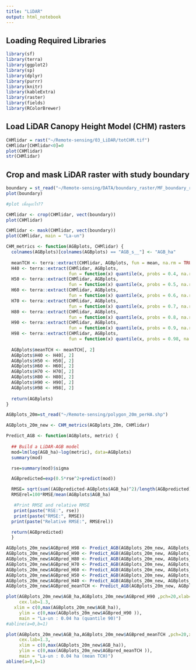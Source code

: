 ```yaml
---
title: "LiDAR"
output: html_notebook
---
```


## Loading Required Libraries

```r
library(sf)
library(terra)
library(ggplot2)
library(sp)
library(dplyr)
library(purrr)
library(knitr)
library(kableExtra)
library(raster)
library(fields)
library(RColorBrewer)
```

## Load LiDAR Canopy Height Model (CHM) rasters

```r
CHMlidar = rast("~/Remote-sensing/03_LiDAR/totCHM.tif")
CHMlidar[CHMlidar<0]=0 
plot(CHMlidar)
str(CHMlidar)
```

## Crop and mask LiDAR raster with study boundary

```r
boundary = st_read("~/Remote-sensing/DATA/boundary_raster/MF_boundary_raster.shp")
plot(boundary)

#plot เพื่อดูอะไร??
```
```r
CHMlidar <- crop(CHMlidar, vect(boundary))
plot(CHMlidar)
```

```r
CHMlidar <- mask(CHMlidar, vect(boundary))
plot(CHMlidar, main = "La-un")
```
```r
CHM_metrics <- function(AGBplots, CHMlidar) {
  colnames(AGBplots)[colnames(AGBplots) == "AGB_s__"] <- "AGB_ha"
  
  meanTCH <- terra::extract(CHMlidar, AGBplots, fun = mean, na.rm = TRUE)
  H40 <- terra::extract(CHMlidar, AGBplots, 
                        fun = function(x) quantile(x, probs = 0.4, na.rm = TRUE))
  H50 <- terra::extract(CHMlidar, AGBplots, 
                        fun = function(x) quantile(x, probs = 0.5, na.rm = TRUE))
  H60 <- terra::extract(CHMlidar, AGBplots, 
                        fun = function(x) quantile(x, probs = 0.6, na.rm = TRUE))
  H70 <- terra::extract(CHMlidar, AGBplots, 
                        fun = function(x) quantile(x, probs = 0.7, na.rm = TRUE))
  H80 <- terra::extract(CHMlidar, AGBplots, 
                        fun = function(x) quantile(x, probs = 0.8, na.rm = TRUE))
  H90 <- terra::extract(CHMlidar, AGBplots, 
                        fun = function(x) quantile(x, probs = 0.9, na.rm = TRUE))
  H98 <- terra::extract(CHMlidar, AGBplots, 
                        fun = function(x) quantile(x, probs = 0.98, na.rm = TRUE))
  
  AGBplots$meanTCH <- meanTCH[, 2]
  AGBplots$H40 <- H40[, 2]
  AGBplots$H50 <- H50[, 2]
  AGBplots$H60 <- H60[, 2]
  AGBplots$H70 <- H70[, 2]
  AGBplots$H80 <- H80[, 2]
  AGBplots$H90 <- H90[, 2]
  AGBplots$H98 <- H98[, 2]
  
  return(AGBplots)
}
```

```r
AGBplots_20m=st_read("~/Remote-sensing/polygon_20m_perHA.shp")
```
```r
AGBplots_20m_new <- CHM_metrics(AGBplots_20m, CHMlidar)
```

```r
Predict_AGB <- function(AGBplots, metric) {
  
  ## Build a LiDAR-AGB model
  mod=lm(log(AGB_ha)~log(metric), data=AGBplots)
  summary(mod)

  rse=summary(mod)$sigma

  AGBpredicted=exp(0.5*rse^2+predict(mod))

  RMSE= sqrt(sum((AGBpredicted-AGBplots$AGB_ha)^2)/length(AGBpredicted))
  RMSErel=100*RMSE/mean(AGBplots$AGB_ha)

   #Print RMSE and relative RMSE
   print(paste("RSE:", rse))
   print(paste("RMSE:", RMSE))
  print(paste("Relative RMSE:", RMSErel))

  return(AGBpredicted)
  }
```

```r
AGBplots_20m_new$AGBpred_H98 <- Predict_AGB(AGBplots_20m_new, AGBplots_20m_new$H98)
AGBplots_20m_new$AGBpred_H90 <- Predict_AGB(AGBplots_20m_new, AGBplots_20m_new$H90)
AGBplots_20m_new$AGBpred_H80 <- Predict_AGB(AGBplots_20m_new, AGBplots_20m_new$H80)
AGBplots_20m_new$AGBpred_H70 <- Predict_AGB(AGBplots_20m_new, AGBplots_20m_new$H70)
AGBplots_20m_new$AGBpred_H60 <- Predict_AGB(AGBplots_20m_new, AGBplots_20m_new$H60)
AGBplots_20m_new$AGBpred_H50 <- Predict_AGB(AGBplots_20m_new, AGBplots_20m_new$H50)
AGBplots_20m_new$AGBpred_H40 <- Predict_AGB(AGBplots_20m_new, AGBplots_20m_new$H40)
AGBplots_20m_new$AGBpred_meanTCH <- Predict_AGB(AGBplots_20m_new, AGBplots_20m_new$meanTCH)
```
```r
plot(AGBplots_20m_new$AGB_ha,AGBplots_20m_new$AGBpred_H90 ,pch=20,xlab="observed AGB", ylab="predicted AGB",
     cex.lab=1.3, 
   xlim = c(0,max(AGBplots_20m_new$AGB_ha)),
     ylim = c(0,max(AGBplots_20m_new$AGBpred_H90 )),
     main = "La-un : 0.04 ha (quantile 90)")
#abline(a=0,b=1)

plot(AGBplots_20m_new$AGB_ha,AGBplots_20m_new$AGBpred_meanTCH ,pch=20,xlab="observed AGB", ylab="predicted AGB",
     cex.lab=1.3, 
     xlim = c(0,max(AGBplots_20m_new$AGB_ha)),
     ylim = c(0,max(AGBplots_20m_new$AGBpred_meanTCH )),
     main = "La-un : 0.04 ha (mean TCH)")
abline(a=0,b=1)
```


